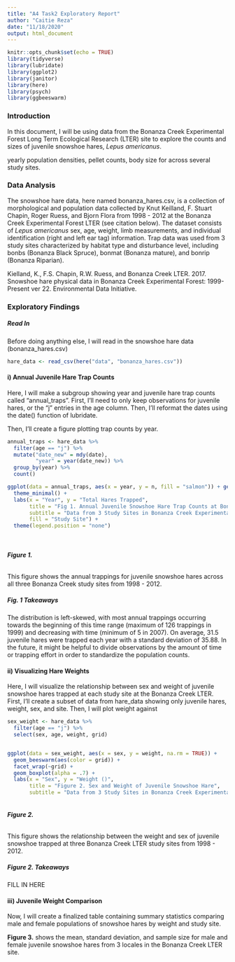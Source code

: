 ```yaml
---
title: "A4 Task2 Exploratory Report"
author: "Caitie Reza"
date: "11/18/2020"
output: html_document
---
```


```r
knitr::opts_chunk$set(echo = TRUE)
library(tidyverse)
library(lubridate)
library(ggplot2)
library(janitor)
library(here)
library(psych)
library(ggbeeswarm)
```

### Introduction

In this document, I will be using data from the Bonanza Creek Experimental Forest Long Term Ecological Research (LTER) site to explore the counts and sizes of juvenile snowshoe hares, *Lepus americanus*. 

yearly population densities, pellet counts, body size for  across several study sites. 











### Data Analysis
The snowshoe hare data, here named bonanza_hares.csv, is a collection of morphological and population data collected by Knut Keilland, F. Stuart Chapin, Roger Ruess, and Bjorn Flora from 1998 - 2012 at the Bonanza Creek Experimental Forest LTER (see citation below). The dataset consists of *Lepus americanus* sex, age, weight, limb measurements, and individual identification (right and left ear tag) information.   Trap data was used from 3 study sites characterized by habitat type and disturbance level, including bonbs (Bonanza Black Spruce), bonmat (Bonanza mature), and bonrip (Bonanza Riparian). 



Kielland, K., F.S. Chapin, R.W. Ruess, and Bonanza Creek LTER. 2017. Snowshoe hare physical data in Bonanza Creek Experimental Forest: 1999-Present ver 22. Environmental Data Initiative. 




### Exploratory Findings

##### Read In
Before doing anything else, I will read in the snowshoe hare data (bonanza_hares.csv)



```r
hare_data <- read_csv(here("data", "bonanza_hares.csv"))
```


#### i) Annual Juvenile Hare Trap Counts
Here, I will make a subgroup showing year and juvenile hare trap counts called "annual_traps".  First, I'll need to only keep observations for juvenile hares, or the "j" entries in the age column. Then, I'll reformat the dates using the date() function of lubridate. 

Then, I'll create a figure plotting trap counts by year. 


```r
annual_traps <- hare_data %>% 
  filter(age == "j") %>% 
  mutate("date_new" = mdy(date),
         "year" = year(date_new)) %>%
  group_by(year) %>% 
  count()

ggplot(data = annual_traps, aes(x = year, y = n, fill = "salmon")) + geom_col(position = "dodge") +
  theme_minimal() +
  labs(x = "Year", y = "Total Hares Trapped",
       title = "Fig 1. Annual Juvenile Snowshoe Hare Trap Counts at Bonanza Creek LTER from 1999 - 2012",
       subtitle = "Data from 3 Study Sites in Bonanza Creek Experimental Forest Long Term Ecological Research Site (Kielland, K. et. al, 2017) ", 
       fill = "Study Site") +
  theme(legend.position = "none")
         
         
```

###### **Figure 1.** 
This figure shows the annual trappings for juvenile snowshoe hares across all three Bonanza Creek study sites from 1998 - 2012. 




##### Fig. 1 Takeaways
The distribution is left-skewed, with most annual trappings occurring towards the beginning of this time range (maximum of 126 trappings in 1999) and decreasing with time (minimum of 5 in 2007). On average, 31.5 juvenile hares were trapped each year with a standard deviation of 35.88. In the future, it might be helpful to divide observations by the amount of time or trapping effort in order to standardize the population counts. 




#### ii) Visualizing Hare Weights
Here, I will visualize the relationship between sex and weight of juvenile snowshoe hares trapped at each study site at the Bonanza Creek LTER. First, I'll create a subset of data from hare_data showing only juvenile hares, weight, sex, and site. Then, I will plot weight against 



```r
sex_weight <- hare_data %>% 
  filter(age == "j") %>%
  select(sex, age, weight, grid)


ggplot(data = sex_weight, aes(x = sex, y = weight, na.rm = TRUE)) +
  geom_beeswarm(aes(color = grid)) +
  facet_wrap(~grid) +
  geom_boxplot(alpha = .7) +
  labs(x = "Sex", y = "Weight ()",
       title = "Figure 2. Sex and Weight of Juvenile Snowshoe Hare",
       subtitle = "Data from 3 Study Sites in Bonanza Creek Experimental Forest Long Term Ecological Research Site (Kielland, K. et. al, 2017)")



```
###### **Figure 2.** 
This figure shows the relationship between the weight and sex of juvenile snowshoe trapped at three Bonanza Creek LTER study sites from 1998 - 2012. 




##### Figure 2. Takeaways
FILL IN HERE








#### iii) Juvenile Weight Comparison
Now, I will create a finalized table containing summary statistics comparing male and female populations of snowshoe hares by weight and study site. 




**Figure 3.** shows the mean, standard deviation, and sample size for male and female juvenile snowshoe hares from 3 locales in the Bonanza Creek LTER site.  



```r

```











